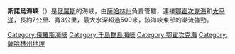 '''斯諾烏海峽'''（'''{{lang|ru|Пролив Сноу}}'''）是[[俄羅斯|俄羅斯]]的海峽，由[[薩哈林州|薩哈林州]]負責管轄，連接[[鄂霍次克海|鄂霍次克海]]和[[太平洋|太平洋]]，長約7公里、寬3公里，最大水深超過500米，該海峽東部的潮流強勁。

{{coord|46.4925|N|150.827|E|source:kolossus-nowiki|display=title}}

{{Russia-geo-stub}}
{{DEFAULTSORT:Сноу}}
[[Category:俄羅斯海峽|Category:俄羅斯海峽]]
[[Category:千島群島海峽|Category:千島群島海峽]]
[[Category:鄂霍次克海|Category:鄂霍次克海]]
[[Category:薩哈林州地理|Category:薩哈林州地理]]